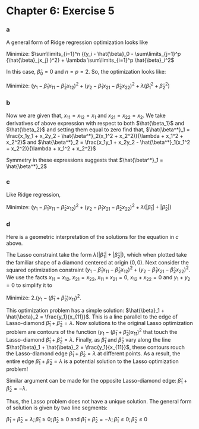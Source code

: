 Chapter 6: Exercise 5
========================================================

### a
A general form of Ridge regression optimization looks like

Minimize: $\sum\limits_{i=1}^n {(y_i - \hat{\beta}_0 - \sum\limits_{j=1}^p {\hat{\beta}_jx_j} )^2} + \lambda \sum\limits_{i=1}^p \hat{\beta}_i^2$

In this case, $\hat{\beta}_0 = 0$ and $n = p = 2$. So, the optimization looks like:

Minimize: $(y_1 - \hat{\beta}_1x_{11} - \hat{\beta}_2x_{12})^2 + (y_2 - \hat{\beta}_1x_{21} - \hat{\beta}_2x_{22})^2 + \lambda (\hat{\beta}_1^2 + \hat{\beta}_2^2)$

### b
Now we are given that, $x_{11} = x_{12} = x_1$ and $x_{21} = x_{22} = x_2$. We take derivatives of above expression with respect to both $\hat{\beta_1}$ and $\hat{\beta_2}$ and setting them equal to zero find that,
$\hat{\beta^*}_1 = \frac{x_1y_1 + x_2y_2 - \hat{\beta^*}_2(x_1^2 + x_2^2)}{\lambda + x_1^2 + x_2^2}$ and
$\hat{\beta^*}_2 = \frac{x_1y_1 + x_2y_2 - \hat{\beta^*}_1(x_1^2 + x_2^2)}{\lambda + x_1^2 + x_2^2}$

Symmetry in these expressions suggests that $\hat{\beta^*}_1 = \hat{\beta^*}_2$

### c
Like Ridge regression, 

Minimize: $(y_1 - \hat{\beta}_1x_{11} - \hat{\beta}_2x_{12})^2 + (y_2 - \hat{\beta}_1x_{21} - \hat{\beta}_2x_{22})^2 + \lambda (| \hat{\beta}_1 | + | \hat{\beta}_2 |)$

### d
Here is a geometric interpretation of the solutions for the equation in *c* above.

The Lasso constraint take the form $\lambda (| \hat{\beta}_1 | + | \hat{\beta}_2 |)$, which when plotted take the familiar shape of a diamond centered at origin $(0, 0)$. Next consider the squared optimization constraint $(y_1 - \hat{\beta}_1x_{11} - \hat{\beta}_2x_{12})^2 + (y_2 - \hat{\beta}_1x_{21} - \hat{\beta}_2x_{22})^2$. We use the facts $x_{11} = x_{12}$, $x_{21} = x_{22}$, $x_{11} + x_{21} = 0$, $x_{12} + x_{22} = 0$ and $y_1 + y_2 = 0$ to simplify it to 

Minimize: $2.(y_1 - (\hat{\beta}_1 + \hat{\beta}_2)x_{11})^2$.

This optimization problem has a simple solution: $\hat{\beta}_1 + \hat{\beta}_2 = \frac{y_1}{x_{11}}$. This is a line parallel to the edge of Lasso-diamond $\hat{\beta}_1 + \hat{\beta}_2 = \lambda$. Now solutions to the original Lasso optimization problem are contours of the function $(y_1 - (\hat{\beta}_1 + \hat{\beta}_2)x_{11})^2$ that touch the Lasso-diamond $\hat{\beta}_1 + \hat{\beta}_2 = \lambda$. Finally, as $\hat{\beta}_1$ and $\hat{\beta}_2$ vary along the line $\hat{\beta}_1 + \hat{\beta}_2 = \frac{y_1}{x_{11}}$, these contours rouch the Lasso-diamond edge $\hat{\beta}_1 + \hat{\beta}_2 = \lambda$ at different points. As a result, the entire edge $\hat{\beta}_1 + \hat{\beta}_2 = \lambda$ is a potential solution to the Lasso optimization problem!

Similar argument can be made for the opposite Lasso-diamond edge: $\hat{\beta}_1 + \hat{\beta}_2 = -\lambda$. 

Thus, the Lasso problem does not have a unique solution. The general form of solution is given by two line segments:

$\hat{\beta}_1 + \hat{\beta}_2 = \lambda; \hat{\beta}_1 \geq 0; \hat{\beta}_2 \geq 0$
and
$\hat{\beta}_1 + \hat{\beta}_2 = -\lambda; \hat{\beta}_1 \leq 0; \hat{\beta}_2 \leq 0$

